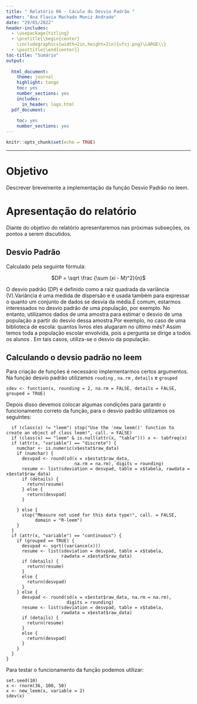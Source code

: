 ```yaml
---
title: " Relatório 06 - Cáculo do Desvio Padrão "
author: "Ana Flavia Machado Muniz Andrade"
date: "29/05/2022"
header-includes:
  - \usepackage{titling}
  - \pretitle{\begin{center}
    \includegraphics[width=2in,height=2in]{ufsj.png}\LARGE\\}
  - \posttitle{\end{center}}
toc-title: "Sumário"
output:
  
  html_document:
    theme: journal
    highlight: tango
    toc: yes
    number_sections: yes
    includes:
      in_header: logo.html
  pdf_document:
    
    toc: yes
    number_sections: yes
---
```


```r
knitr::opts_chunk$set(echo = TRUE)
```
--- 


# Objetivo
Descrever brevemente a implementação da função Desvio Padrão no leem.


# Apresentação do relatório
Diante do objetivo do relatório apresentaremos nas próximas subseções, os pontos a serem discutidos.

## Desvio Padrão

Calculado pela seguinte fórmula:

<center>
$DP = \sqrt \frac {\sum (xi - M)^2}{n}$
</center>

O desvio padrão (DP) é definido como a raiz quadrada da variância (V).Variância é uma medida de dispersão e é usada também para expressar o quanto um conjunto de dados se desvia da média.É comum, estarmos interessados no desvio padrão de uma população, por exemplo. No entanto, utilizamos dados de uma amostra para estimar o desvio de uma população a partir do desvio dessa amostra.Por exemplo, no caso de uma biblioteca de escola: quantos livros eles alugaram no último mês? Assim temos toda a população escolar envolvida, pois a pergunta se dirige a todos os alunos . Em tais casos, utiliza-se o desvio da população.

## Calculando o devsio padrão no leem

Para criação de funções é necessário implementarmos certos argumentos. Na função desvio padrão utilizamos `rouding` , `na.rm` , `details` e `grouped`

```
sdev <- function(x, rounding = 2, na.rm = FALSE, details = FALSE, grouped = TRUE)

```
Depois disso devemos colocar algumas condições para garantir o funcionamento correto da função, para o desvio padrão utilizamos os seguintes:

```
  if (class(x) != "leem") stop("Use the 'new_leem()' function to create an object of class leem!", call. = FALSE)
  if (class(x) == "leem" & is.null(attr(x, "table"))) x <- tabfreq(x)
  if (attr(x, "variable") == "discrete") {
    numchar <- is.numeric(x$estat$raw_data)
    if (numchar) {
      desvpad <- round(sd(x = x$estat$raw_data,
                          na.rm = na.rm), digits = rounding)
      resume <- list(sdeviation = desvpad, table = x$tabela, rawdata = x$estat$raw_data)
      if (details) {
        return(resume)
      } else {
        return(desvpad)
      }
      
    } else {
      stop("Measure not used for this data type!", call. = FALSE,
           domain = "R-leem")
    }
  }
  if (attr(x, "variable") == "continuous") {
    if (grouped == TRUE) {
      desvpad <- sqrt((variance(x)))
      resume <- list(sdeviation = desvpad, table = x$tabela,
                     rawdata = x$estat$raw_data)
      if (details) {
        return(resume)
      }
      else {
        return(desvpad)
      }
    } else {
      desvpad <- round(sd(x = x$estat$raw_data, na.rm = na.rm),
                       digits = rounding)
      resume <- list(sdeviation = desvpad, table = x$tabela,
                     rawdata = x$estat$raw_data)
      if (details) {
        return(resume)
      }
      else {
        return(desvpad)
      }
    }
  }
}

```
Para testar o funcionamento da função podemos utilizar:

```
set.seed(10)
x <- rnorm(36, 100, 50)
x <- new_leem(x, variable = 2)
sdev(x)

```
